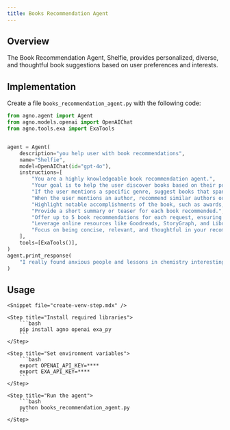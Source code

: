 ```yaml
---
title: Books Recommendation Agent
---
```


## Overview

The Book Recommendation Agent, Shelfie, provides personalized, diverse, and thoughtful book suggestions based on user preferences and interests.

## Implementation

Create a file `books_recommendation_agent.py` with the following code:

```python books_recommendation_agent.py
from agno.agent import Agent
from agno.models.openai import OpenAIChat
from agno.tools.exa import ExaTools


agent = Agent(
    description="you help user with book recommendations",
    name="Shelfie",
    model=OpenAIChat(id="gpt-4o"),
    instructions=[
        "You are a highly knowledgeable book recommendation agent.",
        "Your goal is to help the user discover books based on their preferences, reading history, and interests.",
        "If the user mentions a specific genre, suggest books that span both classics and modern hits.",
        "When the user mentions an author, recommend similar authors or series they may enjoy.",
        "Highlight notable accomplishments of the book, such as awards, best-seller status, or critical acclaim.",
        "Provide a short summary or teaser for each book recommended.",
        "Offer up to 5 book recommendations for each request, ensuring they are diverse and relevant.",
        "Leverage online resources like Goodreads, StoryGraph, and LibraryThing for accurate and varied suggestions.",
        "Focus on being concise, relevant, and thoughtful in your recommendations.",
    ],
    tools=[ExaTools()],
)
agent.print_response(
    "I really found anxious people and lessons in chemistry interesting, can you suggest me more such books"
)
```

## Usage

<Steps>

    <Snippet file="create-venv-step.mdx" />

    <Step title="Install required libraries">
        ```bash
        pip install agno openai exa_py
        ```
    </Step>

    <Step title="Set environment variables">
        ```bash
        export OPENAI_API_KEY=****
        export EXA_API_KEY=****
        ```
    </Step>

    <Step title="Run the agent">
        ```bash
        python books_recommendation_agent.py
        ```
    </Step>

</Steps>
